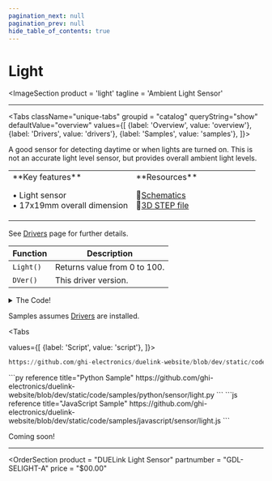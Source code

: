 ```yaml
---
pagination_next: null
pagination_prev: null
hide_table_of_contents: true
---
```



# Light

<ImageSection
    product = 'light'
    tagline = 'Ambient Light Sensor'
></ImageSection>

---

<Tabs className="unique-tabs" groupid = "catalog" queryString="show" defaultValue="overview"
  values={[
    {label: 'Overview', value: 'overview'},
    {label: 'Drivers', value: 'drivers'},
    {label: 'Samples', value: 'samples'},
  ]}>

<TabItem value="overview">

A good sensor for detecting daytime or when lights are turned on. This is not an accurate light level sensor, but provides overall ambient light levels.

<table><td width='50%'>
**Key features**

• Light sensor<br/>
• 17x19mm overall dimension<br/>

</td><td width='50%'>
**Resources**

📄[Schematics](pathname:///sch/gdl-selight-a.pdf)<br/>
🔩[3D STEP file](pathname:///3d/gdl-selight-a.step)<br/>

</td></table>
</TabItem>

<TabItem value="drivers">

See [Drivers](../../engine/drivers) page for further details.

Function | Description
--- | ---
`Light()`  | Returns value from 0 to 100.
`DVer()`  | This driver version.

<details>
  <summary>The Code!</summary>



```py reference title="Light Driver"
https://github.com/ghi-electronics/duelink-website/blob/dev/static/code/drivers/sensor/light.txt
```

</details>
</TabItem>

<TabItem value="samples">

Samples assumes [Drivers](../../engine/drivers) are installed.

<Tabs

  values={[
    {label: 'Script', value: 'script'},
]}>

<TabItem value="script">

```py reference title="Script Sample"
https://github.com/ghi-electronics/duelink-website/blob/dev/static/code/samples/script/sensor/light.txt
```
</TabItem>

<TabItem value="py">
```py reference title="Python Sample"
https://github.com/ghi-electronics/duelink-website/blob/dev/static/code/samples/python/sensor/light.py
```
</TabItem>

<TabItem value="js">
```js reference title="JavaScript Sample"
https://github.com/ghi-electronics/duelink-website/blob/dev/static/code/samples/javascript/sensor/light.js
```

</TabItem>

</Tabs>

</TabItem>

<TabItem value="projects">Coming soon!</TabItem>

</Tabs>

---

<OrderSection
    product = "DUELink Light Sensor"
    partnumber = "GDL-SELIGHT-A"
    price = "$00.00"
></OrderSection>
